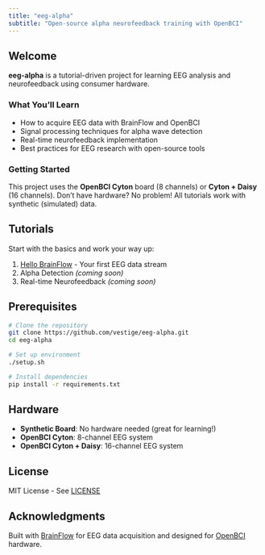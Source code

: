 ```yaml
---
title: "eeg-alpha"
subtitle: "Open-source alpha neurofeedback training with OpenBCI"
---
```


## Welcome

**eeg-alpha** is a tutorial-driven project for learning EEG analysis and neurofeedback using consumer hardware.

### What You'll Learn

- How to acquire EEG data with BrainFlow and OpenBCI
- Signal processing techniques for alpha wave detection
- Real-time neurofeedback implementation
- Best practices for EEG research with open-source tools

### Getting Started

This project uses the **OpenBCI Cyton** board (8 channels) or **Cyton + Daisy** (16 channels). Don't have hardware? No problem! All tutorials work with synthetic (simulated) data.

## Tutorials

Start with the basics and work your way up:

1. [Hello BrainFlow](tutorials/01-hello-brainflow.qmd) - Your first EEG data stream
2. Alpha Detection *(coming soon)*
3. Real-time Neurofeedback *(coming soon)*

## Prerequisites

```bash
# Clone the repository
git clone https://github.com/vestige/eeg-alpha.git
cd eeg-alpha

# Set up environment
./setup.sh

# Install dependencies
pip install -r requirements.txt
```

## Hardware

- **Synthetic Board**: No hardware needed (great for learning!)
- **OpenBCI Cyton**: 8-channel EEG system
- **OpenBCI Cyton + Daisy**: 16-channel EEG system

## License

MIT License - See [LICENSE](https://github.com/vestige/eeg-alpha/blob/main/LICENSE)

## Acknowledgments

Built with [BrainFlow](https://brainflow.org/) for EEG data acquisition and designed for [OpenBCI](https://openbci.com/) hardware.
